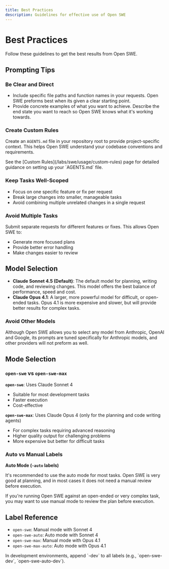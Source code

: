 ```yaml
---
title: Best Practices
description: Guidelines for effective use of Open SWE
---
```


# Best Practices

Follow these guidelines to get the best results from Open SWE.

## Prompting Tips

### Be Clear and Direct

- Include specific file paths and function names in your requests. Open SWE preforms best when its given a clear starting point.
- Provide concrete examples of what you want to achieve. Describe the end state you want to reach so Open SWE knows what it's working towards.

### Create Custom Rules

Create an `AGENTS.md` file in your repository root to provide project-specific context. This helps Open SWE understand your codebase conventions and requirements.

<Tip>
  See the [Custom Rules](/labs/swe/usage/custom-rules) page for detailed guidance on
  setting up your `AGENTS.md` file.
</Tip>

### Keep Tasks Well-Scoped

- Focus on one specific feature or fix per request
- Break large changes into smaller, manageable tasks
- Avoid combining multiple unrelated changes in a single request

### Avoid Multiple Tasks

Submit separate requests for different features or fixes. This allows Open SWE to:

- Generate more focused plans
- Provide better error handling
- Make changes easier to review

## Model Selection

- **Claude Sonnet 4.5 (Default)**: The default model for planning, writing code, and reviewing changes. This model offers the best balance of performance, speed and cost.
- **Claude Opus 4.1**: A larger, more powerful model for difficult, or open-ended tasks. Opus 4.1 is more expensive and slower, but will provide better results for complex tasks.

### Avoid Other Models

Although Open SWE allows you to select any model from Anthropic, OpenAI and Google, its prompts are tuned specifically for Anthropic models, and other providers will not preform as well.

## Mode Selection

### `open-swe` vs `open-swe-max`

**`open-swe`**: Uses Claude Sonnet 4

- Suitable for most development tasks
- Faster execution
- Cost-effective

**`open-swe-max`**: Uses Claude Opus 4 (only for the planning and code writing agents)

- For complex tasks requiring advanced reasoning
- Higher quality output for challenging problems
- More expensive but better for difficult tasks

### Auto vs Manual Labels

**Auto Mode (`-auto` labels)**

It's recommended to use the auto mode for most tasks. Open SWE is very good at planning, and in most cases it does not need a manual review before execution.

If you're running Open SWE against an open-ended or very complex task, you may want to use manual mode to review the plan before execution.

## Label Reference

- `open-swe`: Manual mode with Sonnet 4
- `open-swe-auto`: Auto mode with Sonnet 4
- `open-swe-max`: Manual mode with Opus 4.1
- `open-swe-max-auto`: Auto mode with Opus 4.1

<Note>
  In development environments, append `-dev` to all labels (e.g.,
  `open-swe-dev`, `open-swe-auto-dev`).
</Note>

